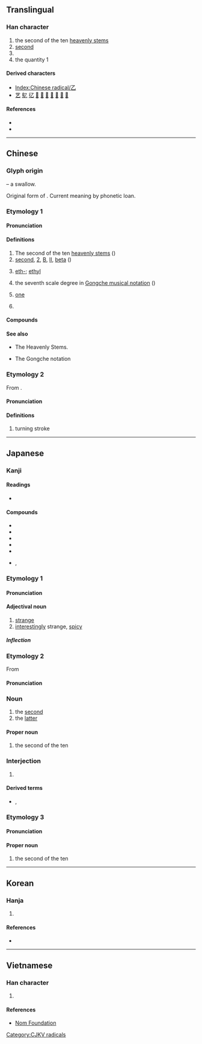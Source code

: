 {{character info/new}}
{{also|之}}
==Translingual==
{{stroke order|type=animate}}

===Han character===
{{Han char|rn=5|rad=乙|as=00|sn=1|four=17710|canj=NU}}

# the second of the ten [[heavenly stem]]s
# [[second]]
# {{mul-kangxi radical-def}}
# the quantity 1

====Derived characters====
* [[Index:Chinese radical/乙]]
* [[艺]] [[鳦]] [[𢒼]] [[𤴥]] [[𥘆]] [[𥝎]] [[𦨇]] [[𧈝]] [[𩁶]] [[𪐘]]

====References====
* {{Han ref|kx=0083.150|dkj=00161|dj=0167.070|hdz=10047.040|uh=4E59|ud=20057|bh=A441|bd=42049}}
* {{cite-web
|url=http://www.hanziyuan.com/result.php?zi=乙
|title=乙
|work=字源
|language=Mandarin
|accessdate=2014-03-21}}

----

==Chinese==
{{zh-forms}}

===Glyph origin===
{{Han etyl}}
{{liushu|p}} – a swallow.

Original form of {{zh-l|*鳦|swallow}}. Current meaning by phonetic loan.
{{attention|zh|more theories}}

===Etymology 1===

====Pronunciation====
{{zh-pron
|m=yǐ
|c=jyut3,jyut6
|mn=it
|h=pfs=yet
|w=4iq
|mc=y
|oc=y
|cat=n,pn,num
}}

====Definitions====
{{zh-hanzi}}

# The second of the ten [[heavenly stem|heavenly stems]] ({{zh-l|天干}})
# [[second]], [[2]], [[B]], [[II]], [[beta]] ({{non-gloss definition|used for unnamed people or object, to enumarate headings in a list, for grade}})
#: {{zh-x|路人 甲 和 路人 乙|Person A and person '''B'''}}
#: {{zh-x|他 法語 成績 得 了 乙。|He got a '''B''' in French.}}
#: {{zh-x|乙肝|hepatitis '''B'''}}
# {{lb|zh|chemistry}} [[eth-]]; [[ethyl]]
#: {{zh-x|乙烷|'''eth'''ane}}
# the seventh scale degree in [[w:Gongche_notation|Gongche musical notation]] ({{zh-l|工尺譜}})
# {{lb|zh|literary|formal}} [[one]]
#: {{zh-x|（公文）……加 乙 份。|(In official letters) …added '''one''' copy.}}
# {{surname|lang=zh}}

====Compounds====
{{zh-der|三氯乙烷|乙醇|太乙神針|乙烷|乙覽|圖乙|左乙|小乙|太乙|三氯乙烯|乙酸|乙炔|塗乙|太乙數|勾乙|乙醚|乙等特考|乙烯|氯乙烯|某乙|甲乙|鳧乙|聚乙烯|苯乙烯|越鳧楚乙|聚苯乙烯}}

====See also====
* {{zh-l|天干}} The Heavenly Stems.
* {{zh-l|工尺譜}} The Gongche notation

===Etymology 2===
From {{zh-l|折}}.

====Pronunciation====
{{zh-pron
|m=zhé
|cat=n
}}

====Definitions====
{{zh-hanzi}}

# {{lb|zh|Chinese calligraphy}} turning stroke

----

==Japanese==

===Kanji===
{{ja-kanji|grade=c|rs=乙00}}

====Readings====
* {{ja-readings|goon=[[おつ]] (otsu), {{non-joyo-reading}} [[おち]] (ochi)|kanon={{non-joyo-reading}} [[いつ]] (itsu)|kun={{non-joyo-reading}} [[きのと]] (kinoto), {{non-joyo-reading}} [[おと]] (oto)}}

====Compounds====
* {{ja-r|乙子|おとご}}
* {{ja-r|乙種|おつしゅ}}
* {{ja-r|乙巡|おつじゅん}}
* {{ja-r|乙女|おとめ}}
* {{ja-r|乙姫|おとひめ}}
* {{ja-r|乙夜|いつや}}, {{ja-r|乙夜|おつや}}

===Etymology 1===
{{ja-kanjitab|おつ|yomi=o}}
{{rfe|ja}}

====Pronunciation====
{{ja-pron|acc=0|y=go|おつ}}

====Adjectival noun====
{{ja-adj|infl=na|おつ}}

# [[strange]]
# [[interestingly]] strange, [[spicy]]

=====Inflection=====
{{ja-na|おつ}}

===Etymology 2===
{{ja-kanjitab|おつ|yomi=o}}
From {{der|ja|ltc|tr=ʔit|乙|sort=おつ}}

====Pronunciation====
{{ja-pron|acc=1|acc2=0|y=go|おつ}}

===Noun===
{{ja-noun|おつ}}

# the [[second]]
# the [[latter]]

====Proper noun====
{{wp|lang=ja}}
{{ja-pos|proper|おつ}}

# the second of the ten {{w|Celestial stem|Heavenly Stems}}

{{topics|ja|Heavenly Stems|sort=おつ}}

===Interjection===
{{ja-pos|おつ|interjection}}

# {{lb|ja|internet slang}} {{clipping of|お疲れ様です|tr=otsukaresama desu|lang=ja}}

====Derived terms====
* {{ja-r|うぽつ}}, {{ja-r|うｐ乙|うｐおつ}}

===Etymology 3===
{{ja-kanjitab|きのと|yomi=k}}
{{com|ja|木|の|弟|tr1=Ki|t1={{w|Wood (Wu Xing)|Wood}}|pos1=one of the {{w|Wu Xing|Five Elements}}|tr2=no|pos2=attributive marker|tr3=oto|t3=[[younger brother]]|sort=きのと}}

====Pronunciation====
{{ja-pron|acc=2|y=k|きのと}}

====Proper noun====
{{ja-pos|proper|きのと}}

# the second of the ten {{w|Celestial stem|Heavenly Stems}}

{{cln|ja|words with multiple readings}}

----

==Korean==

===Hanja===
{{ko-hanja|hangeul=을|rv=eul|mr=ŭl|eumhun=새|ehrv=sae|ehmr=sae|ehy=}}

# {{defn|lang=ko|sort=乙00}}

====References====
* {{Hanja ref|nav=10977}}

[[Category:CJKV radicals]]

----

==Vietnamese==

===Han character===
{{vi-hantu|[[ất]], [[át]], [[ắc]], [[ắt]], [[hắt]], [[ặc]], [[lớt]]|rs=乙00}}

# {{defn|lang=vi|sort=乙00}}

====References====
* [http://nomfoundation.org/common/nom_details.php?codepoint=4e59 Nom Foundation]